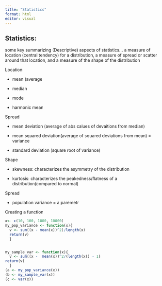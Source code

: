 ```yaml
---
title: "Statistics"
format: html
editor: visual
---
```


## Statistics:

some key summarizing (Descriptive) aspects of statistics... a measure of location (central tendency) for a distribution, a measure of spread or scatter around that location, and a measure of the shape of the distribution

Location

-   mean (average

-   median

-   mode

-   harmonic mean

Spread

-   mean deviation (average of abs calues of devaitions from median)

-   mean squared deviation(average of squared deviations from mean) = variance

-   standard deviation (square root of variance)

Shape

-   skewness: characterizes the asymmetry of the distribution

-   kurtosis: characterizes the peakedness/flatness of a distribution(compared to normal)

Spread

-   population variance = a paremetr

Creating a function
```r
x<- c(10, 100, 1000, 10000)
my_pop_variance <- function(x){
  v <- sum((x - mean(x))^2)/length(x)
  return(v)
  }


my_sample_var <- function(x){
  v <- sum((x -  mean(x))^2/(length(x)) - 1)
return(v)
  }
(a <- my_pop_variance(x))  
(b <- my_sample_var(x))
(c <- var(x))

```

